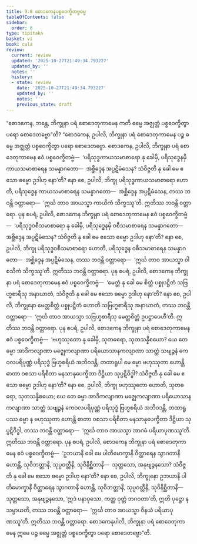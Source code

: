 ```yaml
---
title: 9.8 စောဒကေနပစ္စဝေက္ခိတဗ္ဗဓမ္မ
tableOfContents: false
sidebar:
  order: 8
type: tipitaka
basket: vi
book: cula
review:
  current: review
  updated: '2025-10-27T21:49:34.793227'
  updated_by: ''
  notes: ''
  history:
  - state: review
    date: '2025-10-27T21:49:34.793227'
    updated_by: ''
    notes: ''
    previous_state: draft
---
```



<ReviewStatus review={frontmatter.review} showDetails={true} />

<HypothesisAnnotation frontmatter={frontmatter} />

<DynamicBreadcrumb />

<Division number="399" book="cula" e="ch" v="4" p="436">

<Paragraph number="1929" book="cula">
“စောဒကေန, ဘန္တေ, ဘိက္ခုနာ ပရံ စောဒေတုကာမေန ကတိ ဓမ္မေ အဇ္ဈတ္တံ ပစ္စဝေက္ခိတွာ ပရော စောဒေတဗ္ဗော”တိ? “စောဒကေန, ဥပါလိ, ဘိက္ခုနာ ပရံ စောဒေတုကာမေန ပဉ္စ ဓမ္မေ အဇ္ဈတ္တံ ပစ္စဝေက္ခိတွာ ပရော စောဒေတဗ္ဗော.
</Paragraph>

<Paragraph number="1930" book="cula">
စောဒကေန, ဥပါလိ, ဘိက္ခုနာ ပရံ စောဒေတုကာမေန ဧဝံ ပစ္စဝေက္ခိတဗ္ဗံ—  ‘ပရိသုဒ္ဓကာယသမာစာရော နု ခေါမှိ, ပရိသုဒ္ဓေနမှိ ကာယသမာစာရေန သမန္နာဂတော—  အစ္ဆိဒ္ဒေန အပ္ပဋိမံသေန? သံဝိဇ္ဇတိ နု ခေါ မေ ဧသော ဓမ္မော ဥဒါဟု နော’တိ? နော စေ, ဥပါလိ, ဘိက္ခု ပရိသုဒ္ဓကာယသမာစာရော ဟောတိ, ပရိသုဒ္ဓေန ကာယသမာစာရေန သမန္နာဂတော—  အစ္ဆိဒ္ဒေန အပ္ပဋိမံသေန, တဿ ဘဝန္တိ ဝတ္တာရော—  ‘ဣင်္ဃ တာဝ အာယသ္မာ ကာယိကံ သိက္ခဿူ’တိ. ဣတိဿ ဘဝန္တိ ဝတ္တာရော.
</Paragraph>

<Paragraph number="1931" book="cula">
ပုန စပရံ, ဥပါလိ, စောဒကေန ဘိက္ခုနာ ပရံ စောဒေတုကာမေန ဧဝံ ပစ္စဝေက္ခိတဗ္ဗံ—  ‘ပရိသုဒ္ဓဝစီသမာစာရော နု ခေါမှိ, ပရိသုဒ္ဓေနမှိ ဝစီသမာစာရေန သမန္နာဂတော—  အစ္ဆိဒ္ဒေန အပ္ပဋိမံသေန? သံဝိဇ္ဇတိ နု ခေါ မေ ဧသော ဓမ္မော ဥဒါဟု နော’တိ? နော စေ, ဥပါလိ, ဘိက္ခု ပရိသုဒ္ဓဝစီသမာစာရော ဟောတိ, ပရိသုဒ္ဓေန ဝစီသမာစာရေန သမန္နာဂတော—  အစ္ဆိဒ္ဒေန အပ္ပဋိမံသေန, တဿ ဘဝန္တိ ဝတ္တာရော—  ‘ဣင်္ဃ တာဝ အာယသ္မာ ဝါစသိကံ သိက္ခဿူ’တိ. ဣတိဿ ဘဝန္တိ ဝတ္တာရော.
</Paragraph>

<Paragraph number="1932" book="cula">
ပုန စပရံ, ဥပါလိ, စောဒကေန ဘိက္ခုနာ ပရံ စောဒေတုကာမေန ဧဝံ ပစ္စဝေက္ခိတဗ္ဗံ—  ‘မေတ္တံ နု ခေါ မေ စိတ္တံ ပစ္စုပဋ္ဌိတံ သဗြဟ္မစာရီသု အနာဃာတံ, သံဝိဇ္ဇတိ နု ခေါ မေ ဧသော ဓမ္မော ဥဒါဟု နော’တိ? နော စေ, ဥပါလိ, ဘိက္ခုနော မေတ္တစိတ္တံ ပစ္စုပဋ္ဌိတံ ဟောတိ သဗြဟ္မစာရီသု အနာဃာတံ, တဿ ဘဝန္တိ ဝတ္တာရော—  ‘ဣင်္ဃ တာဝ အာယသ္မာ သဗြဟ္မစာရီသု မေတ္တစိတ္တံ ဥပဋ္ဌာပေဟီ’တိ. ဣတိဿ ဘဝန္တိ ဝတ္တာရော.
</Paragraph>

<Paragraph number="1933" book="cula">
ပုန စပရံ, ဥပါလိ, စောဒကေန ဘိက္ခုနာ ပရံ စောဒေတုကာမေန ဧဝံ ပစ္စဝေက္ခိတဗ္ဗံ—  ‘ဗဟုဿုတော နု ခေါမှိ, သုတဓရော, သုတသန္နိစယော? ယေ တေ ဓမ္မာ အာဒိကလျာဏာ မဇ္ဈေကလျာဏာ ပရိယောသာနကလျာဏာ သာတ္ထံ သဗျဉ္ဇနံ ကေဝလပရိပုဏ္ဏံ ပရိသုဒ္ဓံ ဗြဟ္မစရိယံ အဘိဝဒန္တိ, တထာရူပါ မေ ဓမ္မာ ဗဟုဿုတာ ဟောန္တိ ဓာတာ ဝစသာ ပရိစိတာ မနသာနုပေက္ခိတာ ဒိဋ္ဌိယာ သုပ္ပဋိဝိဒ္ဓါ? သံဝိဇ္ဇတိ နု ခေါ မေ ဧသော ဓမ္မော ဥဒါဟု နော’တိ? နော စေ, ဥပါလိ, ဘိက္ခု ဗဟုဿုတော ဟောတိ, သုတဓရော, သုတသန္နိစယော; ယေ တေ ဓမ္မာ အာဒိကလျာဏာ မဇ္ဈေကလျာဏာ ပရိယောသာနကလျာဏာ သာတ္ထံ သဗျဉ္ဇနံ ကေဝလပရိပုဏ္ဏံ ပရိသုဒ္ဓံ ဗြဟ္မစရိယံ အဘိဝဒန္တိ, တထာရူပဿ ဓမ္မာ န ဗဟုဿုတာ ဟောန္တိ ဓာတာ ဝစသာ ပရိစိတာ မနသာနုပေက္ခိတာ ဒိဋ္ဌိယာ သုပ္ပဋိဝိဒ္ဓါ, တဿ ဘဝန္တိ ဝတ္တာရော—  ‘ဣင်္ဃ တာဝ အာယသ္မာ အာဂမံ ပရိယာပုဏဿူ’တိ. ဣတိဿ ဘဝန္တိ ဝတ္တာရော.
</Paragraph>

<Paragraph number="1934" book="cula">
ပုန စပရံ, ဥပါလိ, စောဒကေန ဘိက္ခုနာ ပရံ စောဒေတုကာမေန ဧဝံ ပစ္စဝေက္ခိတဗ္ဗံ—  ‘ဥဘယာနိ ခေါ မေ ပါတိမောက္ခာနိ ဝိတ္ထာရေန သွာဂတာနိ ဟောန္တိ, သုဝိဘတ္တာနိ, သုပ္ပဝတ္တီနိ, သုဝိနိစ္ဆိတာနိ—  သုတ္တသော, အနုဗျဉ္ဇနသော? သံဝိဇ္ဇတိ နု ခေါ မေ ဧသော ဓမ္မော ဥဒါဟု နော’တိ? နော စေ, ဥပါလိ, ဘိက္ခုနော ဥဘယာနိ ပါတိမောက္ခာနိ ဝိတ္ထာရေန သွာဂတာနိ ဟောန္တိ, သုဝိဘတ္တာနိ, သုပ္ပဝတ္တီနိ, သုဝိနိစ္ဆိတာနိ—  သုတ္တသော, အနုဗျဉ္ဇနသော, ‘ဣဒံ ပနာဝုသော, ကတ္ထ ဝုတ္တံ ဘဂဝတာ’တိ, ဣတိ ပုဋ္ဌော န သမ္ပာယတိ, တဿ ဘဝန္တိ ဝတ္တာရော—  ‘ဣင်္ဃ တာဝ အာယသ္မာ ဝိနယံ ပရိယာပုဏဿူ’တိ. ဣတိဿ ဘဝန္တိ ဝတ္တာရော. စောဒကေနုပါလိ, ဘိက္ခုနာ ပရံ စောဒေတုကာမေန ဣမေ ပဉ္စ ဓမ္မေ အဇ္ဈတ္တံ ပစ္စဝေက္ခိတွာ ပရော စောဒေတဗ္ဗော”တိ.
</Paragraph>
</Division>